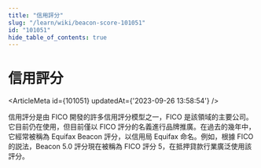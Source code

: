 ```yaml
---
title: "信用評分"
slug: "/learn/wiki/beacon-score-101051"
id: "101051"
hide_table_of_contents: true
---
```



# 信用評分

<ArticleMeta id={101051} updatedAt={'2023-09-26 13:58:54'} />
<div className='border-solid border-b border-t-0 my-4 border-[var(--ifm-color-gray-300)]' />

信用評分是由 FICO 開發的許多信用評分模型之一，FICO 是該領域的主要公司。它目前仍在使用，但目前僅以 FICO 評分的名義進行品牌推廣。在過去的幾年中，它經常被稱為 Equifax Beacon 評分，以信用局 Equifax 命名。例如，根據 FICO 的説法，Beacon 5.0 評分現在被稱為 FICO 評分 5，在抵押貸款行業廣泛使用該評分。
